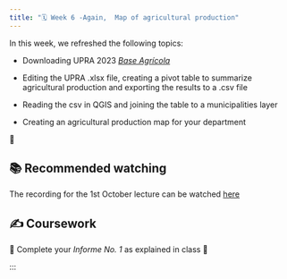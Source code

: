 ```yaml
---
title: "🗓️ Week 6 -Again,  Map of agricultural production"
---
```


In this week, we  refreshed the following topics:

-  Downloading UPRA 2023 [*Base Agrícola*](https://upra.gov.co/en/Evas_Documentos/Base%20agri%CC%81cola%202019%20-%202023.xlsx)

- Editing the UPRA .xlsx file, creating a pivot table to summarize agricultural production and exporting the results to a .csv file

- Reading the csv in QGIS and joining the table to a municipalities layer

-  Creating an agricultural production map for your department



🎥 

## 📚 Recommended watching 

The recording for the 1st October lecture can be watched [here](https://drive.google.com/file/d/14UJj0bhfJTjEN-qQKHOYjcbJ4MYh_Zlb/view)

## ✍️ Coursework

🚧 Complete your *Informe No. 1* as explained in class 🚧

:::




